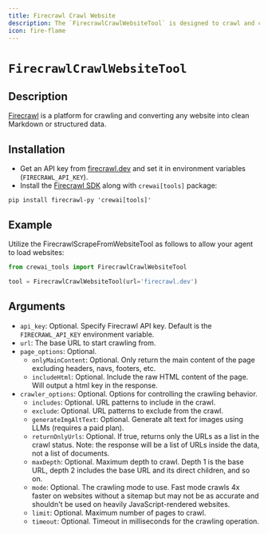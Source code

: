 ```yaml
---
title: Firecrawl Crawl Website
description: The `FirecrawlCrawlWebsiteTool` is designed to crawl and convert websites into clean Markdown or structured data.
icon: fire-flame
---
```


# `FirecrawlCrawlWebsiteTool`

## Description

[Firecrawl](https://firecrawl.dev) is a platform for crawling and converting any website into clean Markdown or structured data.

## Installation

- Get an API key from [firecrawl.dev](https://firecrawl.dev) and set it in environment variables (`FIRECRAWL_API_KEY`).
- Install the [Firecrawl SDK](https://github.com/mendableai/firecrawl) along with `crewai[tools]` package:

```shell
pip install firecrawl-py 'crewai[tools]'
```

## Example

Utilize the FirecrawlScrapeFromWebsiteTool as follows to allow your agent to load websites:

```python Code
from crewai_tools import FirecrawlCrawlWebsiteTool

tool = FirecrawlCrawlWebsiteTool(url='firecrawl.dev')
```

## Arguments

- `api_key`: Optional. Specify Firecrawl API key. Default is the `FIRECRAWL_API_KEY` environment variable.
- `url`: The base URL to start crawling from.
- `page_options`: Optional.
  - `onlyMainContent`: Optional. Only return the main content of the page excluding headers, navs, footers, etc.
  - `includeHtml`: Optional. Include the raw HTML content of the page. Will output a html key in the response.
- `crawler_options`: Optional. Options for controlling the crawling behavior.
  - `includes`: Optional. URL patterns to include in the crawl.
  - `exclude`: Optional. URL patterns to exclude from the crawl.
  - `generateImgAltText`: Optional. Generate alt text for images using LLMs (requires a paid plan).
  - `returnOnlyUrls`: Optional. If true, returns only the URLs as a list in the crawl status. Note: the response will be a list of URLs inside the data, not a list of documents.
  - `maxDepth`: Optional. Maximum depth to crawl. Depth 1 is the base URL, depth 2 includes the base URL and its direct children, and so on.
  - `mode`: Optional. The crawling mode to use. Fast mode crawls 4x faster on websites without a sitemap but may not be as accurate and shouldn't be used on heavily JavaScript-rendered websites.
  - `limit`: Optional. Maximum number of pages to crawl.
  - `timeout`: Optional. Timeout in milliseconds for the crawling operation.
